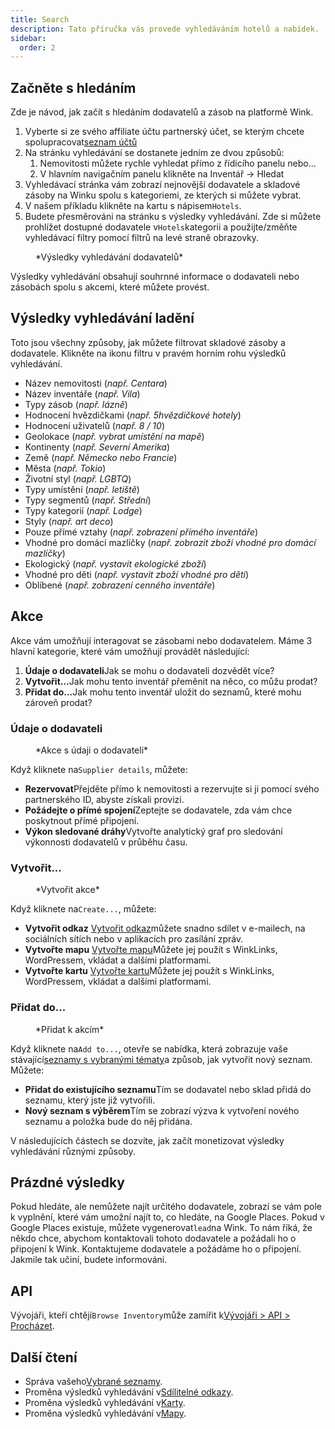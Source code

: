 ```yaml
---
title: Search
description: Tato příručka vás provede vyhledáváním hotelů a nabídek.
sidebar:
  order: 2
---
```


## Začněte s hledáním

Zde je návod, jak začít s hledáním dodavatelů a zásob na platformě Wink.

1. Vyberte si ze svého affiliate účtu partnerský účet, se kterým chcete spolupracovat[seznam účtů](https://studio.wink.travel/company/list)
2. Na stránku vyhledávání se dostanete jedním ze dvou způsobů:
   1. Nemovitosti můžete rychle vyhledat přímo z řídicího panelu nebo...
   2. V hlavním navigačním panelu klikněte na Inventář → Hledat
3. Vyhledávací stránka vám zobrazí nejnovější dodavatele a skladové zásoby na Winku spolu s kategoriemi, ze kterých si můžete vybrat.
4. V našem příkladu klikněte na kartu s nápisem`Hotels`.
5. Budete přesměrováni na stránku s výsledky vyhledávání. Zde si můžete prohlížet dostupné dodavatele v`Hotels`kategorii a použijte/změňte vyhledávací filtry pomocí filtrů na levé straně obrazovky.

<figure>
  <CloudinaryImage width="700" height="570" resize="scale" quality="best" alt="Výsledky vyhledávání" src="academy/search-results" errorImage="noimage_opaque_nyrtl0.png" />

  <figcaption>*Výsledky vyhledávání dodavatelů*</figcaption>
</figure>


Výsledky vyhledávání obsahují souhrnné informace o dodavateli nebo zásobách spolu s akcemi, které můžete provést.

## Výsledky vyhledávání ladění

Toto jsou všechny způsoby, jak můžete filtrovat skladové zásoby a dodavatele. Klikněte na ikonu filtru v pravém horním rohu výsledků vyhledávání.

* Název nemovitosti (*např. Centara*)
* Název inventáře (*např. Vila*)
* Typy zásob (*např. lázně*)
* Hodnocení hvězdičkami (*např. 5hvězdičkové hotely*)
* Hodnocení uživatelů (*např. 8 / 10*)
* Geolokace (*např. vybrat umístění na mapě*)
* Kontinenty (*např. Severní Amerika*)
* Země (*např. Německo nebo Francie*)
* Města (*např. Tokio*)
* Životní styl (*např. LGBTQ*)
* Typy umístění (*např. letiště*)
* Typy segmentů (*např. Střední*)
* Typy kategorií (*např. Lodge*)
* Styly (*např. art deco*)
* Pouze přímé vztahy (*např. zobrazení přímého inventáře*)
* Vhodné pro domácí mazlíčky (*např. zobrazit zboží vhodné pro domácí mazlíčky*)
* Ekologický (*např. vystavit ekologické zboží*)
* Vhodné pro děti (*např. vystavit zboží vhodné pro děti*)
* Oblíbené (*např. zobrazení cenného inventáře*)

## Akce

Akce vám umožňují interagovat se zásobami nebo dodavatelem. Máme 3 hlavní kategorie, které vám umožňují provádět následující:

1. **Údaje o dodavateli**Jak se mohu o dodavateli dozvědět více?
2. **Vytvořit...**&#x4A;ak mohu tento inventář přeměnit na něco, co můžu prodat?
3. **Přidat do...**&#x4A;ak mohu tento inventář uložit do seznamů, které mohu zároveň prodat?

### Údaje o dodavateli

<figure>
  <CloudinaryImage width="350" height="190" resize="scale" quality="best" alt="Údaje o dodavateli" src="academy/supplier-details" errorImage="noimage_opaque_nyrtl0.png" />

  <figcaption>*Akce s údaji o dodavateli*</figcaption>
</figure>


Když kliknete na`Supplier details`, můžete:

* **Rezervovat**Přejděte přímo k nemovitosti a rezervujte si ji pomocí svého partnerského ID, abyste získali provizi.
* **Požádejte o přímé spojení**Zeptejte se dodavatele, zda vám chce poskytnout přímé připojení.
* **Výkon sledované dráhy**Vytvořte analytický graf pro sledování výkonnosti dodavatelů v průběhu času.

### Vytvořit...

<figure>
  <CloudinaryImage width="350" height="238" resize="scale" quality="best" alt="Akce" src="academy/inventory-actions" errorImage="noimage_opaque_nyrtl0.png" />

  <figcaption>*Vytvořit akce*</figcaption>
</figure>


Když kliknete na`Create...`, můžete:

* **Vytvořit odkaz** [Vytvořit odkaz](/studio/shareable-links)můžete snadno sdílet v e-mailech, na sociálních sítích nebo v aplikacích pro zasílání zpráv.
* **Vytvořte mapu** [Vytvořte mapu](/studio/maps)Můžete jej použít s WinkLinks, WordPressem, vkládat a dalšími platformami.
* **Vytvořte kartu** [Vytvořte kartu](/studio/cards)Můžete jej použít s WinkLinks, WordPressem, vkládat a dalšími platformami.

### Přidat do...

<figure>
  <CloudinaryImage width="350" height="203" resize="scale" quality="best" alt="Akce" src="academy/add-to" errorImage="noimage_opaque_nyrtl0.png" />

  <figcaption>*Přidat k akcím*</figcaption>
</figure>


Když kliknete na`Add to...`, otevře se nabídka, která zobrazuje vaše stávající[seznamy s vybranými tématy](/studio/curated-lists)a způsob, jak vytvořit nový seznam. Můžete:

* **Přidat do existujícího seznamu**Tím se dodavatel nebo sklad přidá do seznamu, který jste již vytvořili.
* **Nový seznam s výběrem**Tím se zobrazí výzva k vytvoření nového seznamu a položka bude do něj přidána.

V následujících částech se dozvíte, jak začít monetizovat výsledky vyhledávání různými způsoby.

## Prázdné výsledky

Pokud hledáte, ale nemůžete najít určitého dodavatele, zobrazí se vám pole k vyplnění, které vám umožní najít to, co hledáte, na Google Places. Pokud v Google Places existuje, můžete vygenerovat`lead`na Wink.
To nám říká, že někdo chce, abychom kontaktovali tohoto dodavatele a požádali ho o připojení k Wink. Kontaktujeme dodavatele a požádáme ho o připojení. Jakmile tak učiní, budete informováni.

## API

Vývojáři, kteří chtějí`Browse Inventory`může zamířit k[Vývojáři > API > Procházet](/developers/apis/#browse-api).

## Další čtení

* Správa vašeho[Vybrané seznamy](/studio/curated-lists).
* Proměna výsledků vyhledávání v[Sdílitelné odkazy](/studio/shareable-links).
* Proměna výsledků vyhledávání v[Karty](/studio/cards).
* Proměna výsledků vyhledávání v[Mapy](/studio/maps).

